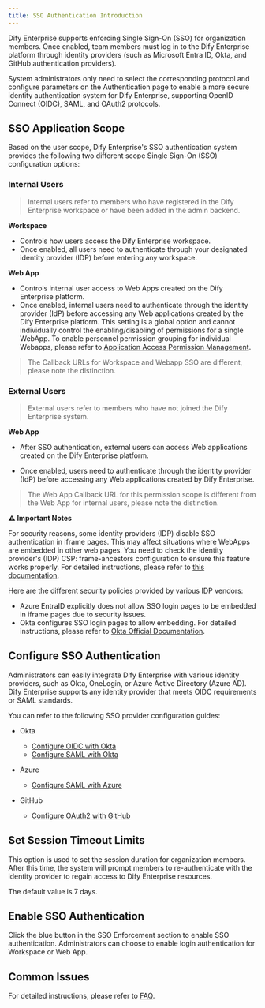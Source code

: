 ```yaml
---
title: SSO Authentication Introduction
---
```


Dify Enterprise supports enforcing Single Sign-On (SSO) for organization members. Once enabled, team members must log in to the Dify Enterprise platform through identity providers (such as Microsoft Entra ID, Okta, and GitHub authentication providers).

System administrators only need to select the corresponding protocol and configure parameters on the Authentication page to enable a more secure identity authentication system for Dify Enterprise, supporting OpenID Connect (OIDC), SAML, and OAuth2 protocols.

## SSO Application Scope

Based on the user scope, Dify Enterprise's SSO authentication system provides the following two different scope Single Sign-On (SSO) configuration options:

### Internal Users

> Internal users refer to members who have registered in the Dify Enterprise workspace or have been added in the admin backend.

**Workspace**

* Controls how users access the Dify Enterprise workspace.
* Once enabled, all users need to authenticate through your designated identity provider (IDP) before entering any workspace.

**Web App**

* Controls internal user access to Web Apps created on the Dify Enterprise platform.
* Once enabled, internal users need to authenticate through the identity provider (IdP) before accessing any Web applications created by the Dify Enterprise platform. This setting is a global option and cannot individually control the enabling/disabling of permissions for a single WebApp. To enable personnel permission grouping for individual Webapps, please refer to [Application Access Permission Management](/versions/2-8-x/en-us/user-guide/application-publishing/permission-management).

> The Callback URLs for Workspace and Webapp SSO are different, please note the distinction.

### External Users

> External users refer to members who have not joined the Dify Enterprise system.

**Web App**

* After SSO authentication, external users can access Web applications created on the Dify Enterprise platform.

* Once enabled, users need to authenticate through the identity provider (IdP) before accessing any Web applications created by Dify Enterprise.

> The Web App Callback URL for this permission scope is different from the Web App for internal users, please note the distinction.

**⚠️ Important Notes**

For security reasons, some identity providers (IDP) disable SSO authentication in iframe pages. This may affect situations where WebApps are embedded in other web pages. You need to check the identity provider's (IDP) CSP: frame-ancestors configuration to ensure this feature works properly. For detailed instructions, please refer to [this documentation](/en-us/administrator-guide/faq).

Here are the different security policies provided by various IDP vendors:

* Azure EntraID explicitly does not allow SSO login pages to be embedded in iframe pages due to security issues.
* Okta configures SSO login pages to allow embedding. For detailed instructions, please refer to [Okta Official Documentation](https://developer.okta.com/docs/guides/build-sso-integration/saml2/main/).

## Configure SSO Authentication

Administrators can easily integrate Dify Enterprise with various identity providers, such as Okta, OneLogin, or Azure Active Directory (Azure AD). Dify Enterprise supports any identity provider that meets OIDC requirements or SAML standards.

You can refer to the following SSO provider configuration guides:

- Okta

    - [Configure OIDC with Okta](/en-us/administrator-guide/sso/okta/oidc)
    - [Configure SAML with Okta](/en-us/administrator-guide/sso/okta/saml)
- Azure

    - [Configure SAML with Azure](/en-us/administrator-guide/sso/azure/saml)

- GitHub

    - [Configure OAuth2 with GitHub](/en-us/administrator-guide/sso/github/oauth2)

## Set Session Timeout Limits

This option is used to set the session duration for organization members. After this time, the system will prompt members to re-authenticate with the identity provider to regain access to Dify Enterprise resources.

The default value is 7 days.

## Enable SSO Authentication

Click the blue button in the SSO Enforcement section to enable SSO authentication. Administrators can choose to enable login authentication for Workspace or Web App.

## Common Issues

For detailed instructions, please refer to [FAQ](/en-us/administrator-guide/faq).
